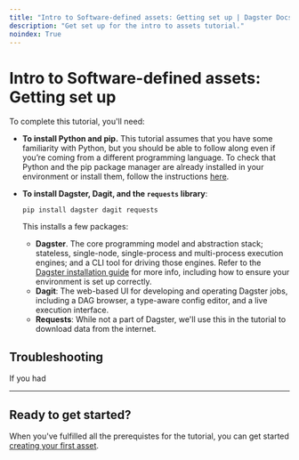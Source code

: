 ```yaml
---
title: "Intro to Software-defined assets: Getting set up | Dagster Docs"
description: "Get set up for the intro to assets tutorial."
noindex: True
---
```


# Intro to Software-defined assets: Getting set up

To complete this tutorial, you'll need:

- **To install Python and pip.** This tutorial assumes that you have some familiarity with Python, but you should be able to follow along even if you’re coming from a different programming language. To check that Python and the pip package manager are already installed in your environment or install them, follow the instructions [here](https://packaging.python.org/guides/installing-using-pip-and-virtual-environments/).

  <DagsterVersion />

<!-- ^ Lives in: /next/components/mdx/includes/dagster/DagsterVersion.mdx -->

- **To install Dagster, Dagit, and the `requests` library**:

  ```shell
  pip install dagster dagit requests
  ```

  This installs a few packages:

  - **Dagster**. The core programming model and abstraction stack; stateless, single-node, single-process and multi-process execution engines; and a CLI tool for driving those engines. Refer to the [Dagster installation guide](/getting-started/install) for more info, including how to ensure your environment is set up correctly.
  - **Dagit**: The web-based UI for developing and operating Dagster jobs, including a DAG browser, a type-aware config editor, and a live execution interface.
  - **Requests**: While not a part of Dagster, we'll use this in the tutorial to download data from the internet.

## Troubleshooting

If you had

---

## Ready to get started?

When you've fulfilled all the prerequistes for the tutorial, you can get started [creating your first asset](/tutorial/assets/defining-an-asset).

<!-- TODO: Update this link to the next page -->
